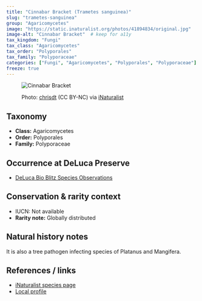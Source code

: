 ```yaml
---
title: "Cinnabar Bracket (Trametes sanguinea)"
slug: "trametes-sanguinea"
group: "Agaricomycetes"
image: "https://static.inaturalist.org/photos/41894834/original.jpg"        # keep for thumbnails
image-alt: "Cinnabar Bracket"  # keep for a11y
tax_kingdom: "Fungi"
tax_class: "Agaricomycetes"
tax_order: "Polyporales"
tax_family: "Polyporaceae"
categories: ["Fungi", "Agaricomycetes", "Polyporales", "Polyporaceae"]   # these drive the chips + filtering
freeze: true
---
```


<figure class="species-figure">

<img src="https://static.inaturalist.org/photos/41894834/original.jpg" alt="Cinnabar Bracket" class="species-photo"/>

<figcaption class="photo-credit">

Photo: <a href="https://www.inaturalist.org/people/chrisdt">chrisdt</a> (CC BY-NC) via <a href="https://www.inaturalist.org/observations/26957630">iNaturalist</a>

</figcaption>

</figure>

## Taxonomy

-   **Class:** Agaricomycetes
-   **Order:** Polyporales
-   **Family:** Polyporaceae

## Occurrence at DeLuca Preserve

-   [DeLuca Bio Blitz Species Observations](https://www.inaturalist.org/observations?project_id=222437&subview=table&taxon_id=974664&verifiable=any)

## Conservation & rarity context

-   IUCN: Not available
-   **Rarity note:** Globally distributed

## Natural history notes

It is also a tree pathogen infecting species of Platanus and Mangifera.

## References / links

-   [iNaturalist species page](https://www.inaturalist.org/taxa/974664-Trametes-sanguinea)
-   [Local profile](https://www.mushroom-appreciation.com/cinnabar-polypores.html)
